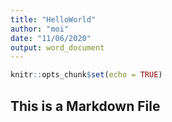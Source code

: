 ```yaml
---
title: "HelloWorld"
author: "moi"
date: "11/06/2020"
output: word_document
---
```


```r
knitr::opts_chunk$set(echo = TRUE)
```

## This is a Markdown File



